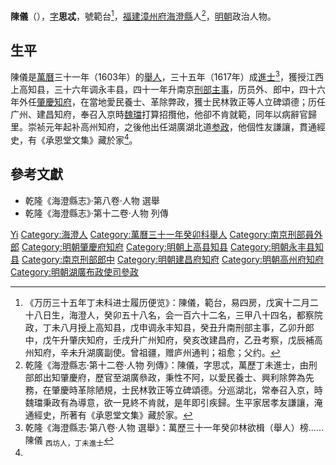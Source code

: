 {{Otheruses|other=名为陈仪的其他人物|陈仪 (消歧义)}}

'''陳儀'''（{{bd|16世紀||17世紀}}），[[表字|字]]'''思忒'''，號範台<ref>《万历三十五年丁未科进士履历便览》：陳儀，範台，易四房，戊寅十二月二十八日生，海澄人，癸卯五十八名，会一百六十二名，三甲八十四名，都察院政，丁未八月授上高知县，戊申调永丰知县，癸丑升南刑部主事，乙卯升郎中，戊午升肇庆知府，壬戌升广州知府，癸亥改建昌府，乙丑考察，戊辰補高州知府，辛未升湖廣副使。曾祖疆，赠庐州通判；祖愈；父约。</ref>，[[福建等處承宣布政使司|福建]][[漳州府|漳州府]][[海澄縣|海澄縣]]人<ref name=djs>乾隆《海澄縣志·第十二卷·人物 列傳》：陳儀，字思忒，萬歷丁未進士，由刑部郎出知肇慶府，歷官至湖廣叅政，秉性不阿，以愛民養士、興利除弊為先務，在肇慶時革除陋規，士民林敦正等立碑頌德。分巡湖北，常奉召入京，時魏璫秉政有為導意，欲一見終不肯就，是年即引疾歸。生平家居孝友謙讓，淹通經史，所著有《承恩堂文集》藏於家。</ref>，[[明朝|明朝]]政治人物。

== 生平 ==
陳儀是[[萬曆|萬曆]]三十一年（1603年）的[[舉人|舉人]]，三十五年（1617年）成[[進士|進士]]<ref>乾隆《海澄縣志·第八卷·人物 選舉》：萬歷三十一年癸卯林欲楫（舉人）榜……陳儀 <sub>西坊人，丁未進士</sub></ref>，獲授江西上高知县，三十六年调永丰县，四十一年升南京[[刑部|刑部]][[主事|主事]]，历员外、郎中，四十六年外任[[肇慶府|肇慶]][[知府|知府]]，在當地愛民養士、革除弊政，獲士民林敦正等人立碑頌德；历任广州、建昌知府，奉召入京時[[魏忠賢|魏璫]]打算招攬他，他卻不肯就範，同年以病辭官歸里。崇祯元年起补高州知府，之後他出任湖廣湖北道[[参政|参政]]，他個性友謙讓，貫通經史，有《承恩堂文集》藏於家<ref name=djs/>。

== 參考文獻 ==
{{reflist}}
* 乾隆《海澄縣志》·第八卷·人物 選舉
* 乾隆《海澄縣志》·第十二卷·人物 列傳

{{start box}}
{{s-off}}
{{s-before|[[陳謨_(萬曆進士)|陳謨]]}}
{{s-title|明朝肇慶府知府|1619年－1620年}}
{{s-after|[[夏應台|夏應台]]}}
{{end box}}

{{萬曆三十五年丁未科殿試金榜}}

{{Authority control}}
{{DEFAULTSORT:Chen陈}}
[[Category:陈姓|Yi]]
[[Category:海澄人|Category:海澄人]]
[[Category:萬曆三十一年癸卯科舉人|Category:萬曆三十一年癸卯科舉人]]
[[Category:南京刑部員外郎|Category:南京刑部員外郎]]
[[Category:明朝肇慶府知府|Category:明朝肇慶府知府]]
[[Category:明朝上高县知县|Category:明朝上高县知县]]
[[Category:明朝永丰县知县|Category:明朝永丰县知县]]
[[Category:南京刑部郎中|Category:南京刑部郎中]]
[[Category:明朝建昌府知府|Category:明朝建昌府知府]]
[[Category:明朝高州府知府|Category:明朝高州府知府]]
[[Category:明朝湖廣布政使司參政|Category:明朝湖廣布政使司參政]]